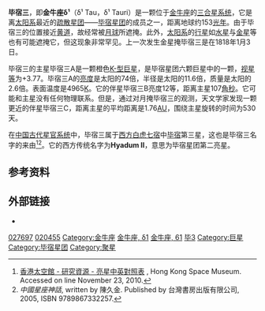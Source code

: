 {{Starbox short |
 name=毕宿三（金牛座δ¹）<br>δ¹ Tauri |
 epoch=[[J2000.0|J2000.0]] |
 constell=[[金牛座|金牛座]] | 
 星官=[[毕宿|毕宿]] [[毕_(星官)|毕]] | 
 ra=04<sup>h</sup> 22<sup>m</sup> 56.1<sup>s</sup> |
 dec=+17° 32' 33" |
 spectral=K0-IIICN0.5 |
 appmag_v=+3.77 |
 dist_ly=153 ± 7 |
 dist_pc=47 ± 2 |
 names=Hyadum II, 61 Tauri, [[Star_catalogue#BS,_BSC,_HR|HR]] 1373,<BR/>[[Henry_Draper_Catalogue|HD]] 27697, [[Star_catalogue#BD/CD/CPD|BD]]+17 712,<BR/>FK5 162, [[Hipparcos_catalogue|HIP]] 20455, [[Star_catalogue#SAO|SAO]] 93897,<BR/>GC 5304, CCDM 04229+1733
}}
'''毕宿三'''，即'''金牛座δ¹'''（δ¹ Tau，δ¹ Tauri）是一颗位于[[金牛座|金牛座]]的[[三合星|三合星系统]]，它是离[[太阳系|太阳系]]最近的[[疏散星团|疏散星团]]——[[毕宿星团|毕宿星团]]的成员之一，距离地球约153[[光年|光年]]。由于毕宿三的位置接近[[黄道|黄道]]，故经常被[[月球|月球]]所遮掩。此外，[[太阳系|太阳系]]的[[行星|行星]]如[[水星|水星]]与[[金星|金星]]等也有可能遮掩它，但这现象非常罕见。上一次发生金星掩毕宿三是在1818年1月3日。

毕宿三的主星毕宿三A是一颗橙色[[恒星光谱|K-型]][[巨星|巨星]]，是毕宿星团六颗巨星中的一颗，[[视星等|视星等]]为+3.77。毕宿三A的[[亮度|亮度]]是太阳的74倍，半径是太阳的11.6倍，质量是太阳的2.6倍。表面温度是4965[[热力学温标|K]]。它的伴星毕宿三B亮度12等，距离主星107[[角秒|角秒]]。它可能和主星没有任何物理联系。但是，通过对月掩毕宿三的观测，天文学家发现一颗更近的伴星毕宿三C，距离主星的平均距离是1.76[[天文单位|AU]]，围绕主星旋转的时间为530天。

在[[星官|中国古代星官系统]]中，毕宿三属于[[二十八宿|西方白虎七宿]]中[[毕宿|毕宿]]第三星，这也是毕宿三名字的来由<ref>[http://www.lcsd.gov.hk/CE/Museum/Space/Research/StarName/c_research_chinengstars_ama_b.htm 香港太空館 - 研究資源 - 亮星中英對照表] {{webarchive|url=https://web.archive.org/web/20100811014924/http://www.lcsd.gov.hk/CE/Museum/Space/Research/StarName/c_research_chinengstars_ama_b.htm |date=2010-08-11 }}, Hong Kong Space Museum. Accessed on line November 23, 2010.</ref><ref>''中國星座神話'', written by 陳久金. Published by 台灣書房出版有限公司, 2005, ISBN 9789867332257.</ref>。它的西方传统名字为'''Hyadum II'''，意思为毕宿星团第二亮星。

==参考资料==
{{reflist}}

== 外部链接 ==
* {{cite web | title=HD 27697 -- Spectroscopic binary | work=SIMBAD Astronomical Database  | url=http://simbad.u-strasbg.fr/sim-id.pl?protocol=html&Ident=delta1+tauri&NbIdent=1&Radius=10&Radius.unit=arcmin&CooFrame=FK5&CooEpoch=2000&CooEqui=2000&output.max=all&o.catall=on&output.mesdisp=N&Bibyear1=1983&Bibyear2=2005&Frame1=FK5&Frame2=FK4&Frame3=G&Equi1=2000.0&Equi2=1950.0&Equi3=2000.0&Epoch1=2000.0&Epoch2=1950.0&Epoch3=2000.0  | accessdate=2007-01-25}}

{{Stars of Taurus}}
{{星官|毕宿|8|18}}

[[Category:HD和HDE天體|027697]]
[[Category:HIP天體|020455]]
[[Category:金牛座|Category:金牛座]]
[[Category:拜耳天體|金牛座, δ1]]
[[Category:佛氏天體|金牛座, 61]]
[[Category:毕_(星官)|毕3]]
[[Category:巨星|Category:巨星]]
[[Category:毕宿星团|Category:毕宿星团]]
[[Category:聚星|Category:聚星]]